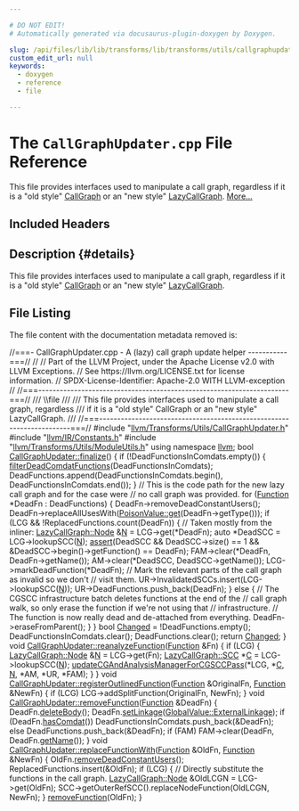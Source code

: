 ```yaml
---

# DO NOT EDIT!
# Automatically generated via docusaurus-plugin-doxygen by Doxygen.

slug: /api/files/lib/lib/transforms/lib/transforms/utils/callgraphupdater-cpp
custom_edit_url: null
keywords:
  - doxygen
  - reference
  - file

---
```





# The `CallGraphUpdater.cpp` File Reference

<DoxygenPage pluginConfig={pluginConfig}>

This file provides interfaces used to manipulate a call graph, regardless if it is a &quot;old style&quot; <a href="/docs/api/classes/llvm/callgraph">CallGraph</a> or an &quot;new style&quot; <a href="/docs/api/classes/llvm/lazycallgraph">LazyCallGraph</a>. <a href="#details">More...</a>

## Included Headers

<IncludesList>
<IncludesListItem
  filePath="llvm/Transforms/Utils/CallGraphUpdater.h"
  permalink="/docs/api/files/include/include/llvm/include/llvm/transforms/include/llvm/transforms/utils/callgraphupdater-h"
  isLocal="true" />
<IncludesListItem
  filePath="llvm/IR/Constants.h"
  permalink="/docs/api/files/include/include/llvm/include/llvm/ir/constants-h"
  isLocal="true" />
<IncludesListItem
  filePath="llvm/Transforms/Utils/ModuleUtils.h"
  permalink="/docs/api/files/include/include/llvm/include/llvm/transforms/include/llvm/transforms/utils/moduleutils-h"
  isLocal="true" />
</IncludesList>

## Description {#details}

This file provides interfaces used to manipulate a call graph, regardless if it is a &quot;old style&quot; <a href="/docs/api/classes/llvm/callgraph">CallGraph</a> or an &quot;new style&quot; <a href="/docs/api/classes/llvm/lazycallgraph">LazyCallGraph</a>.

## File Listing

The file content with the documentation metadata removed is:

<ProgramListing>

<Link id="l00001" /><CodeLine lineNumber="1"><Highlight kind="comment">//===- CallGraphUpdater.cpp - A (lazy) call graph update helper -----------===//</Highlight><Highlight kind="normal"></Highlight></CodeLine>
<Link id="l00002" /><CodeLine lineNumber="2"><Highlight kind="normal"></Highlight><Highlight kind="comment">//</Highlight><Highlight kind="normal"></Highlight></CodeLine>
<Link id="l00003" /><CodeLine lineNumber="3"><Highlight kind="normal"></Highlight><Highlight kind="comment">// Part of the LLVM Project, under the Apache License v2.0 with LLVM Exceptions.</Highlight><Highlight kind="normal"></Highlight></CodeLine>
<Link id="l00004" /><CodeLine lineNumber="4"><Highlight kind="normal"></Highlight><Highlight kind="comment">// See https://llvm.org/LICENSE.txt for license information.</Highlight><Highlight kind="normal"></Highlight></CodeLine>
<Link id="l00005" /><CodeLine lineNumber="5"><Highlight kind="normal"></Highlight><Highlight kind="comment">// SPDX-License-Identifier: Apache-2.0 WITH LLVM-exception</Highlight><Highlight kind="normal"></Highlight></CodeLine>
<Link id="l00006" /><CodeLine lineNumber="6"><Highlight kind="normal"></Highlight><Highlight kind="comment">//</Highlight><Highlight kind="normal"></Highlight></CodeLine>
<Link id="l00007" /><CodeLine lineNumber="7"><Highlight kind="normal"></Highlight><Highlight kind="comment">//===----------------------------------------------------------------------===//</Highlight><Highlight kind="comment"></Highlight></CodeLine>
<Link id="l00008" /><CodeLine lineNumber="8"><Highlight kind="comment">/// \\file</Highlight></CodeLine>
<Link id="l00009" /><CodeLine lineNumber="9"><Highlight kind="comment">///</Highlight></CodeLine>
<Link id="l00010" /><CodeLine lineNumber="10"><Highlight kind="comment">/// This file provides interfaces used to manipulate a call graph, regardless</Highlight></CodeLine>
<Link id="l00011" /><CodeLine lineNumber="11"><Highlight kind="comment">/// if it is a &quot;old style&quot; CallGraph or an &quot;new style&quot; LazyCallGraph.</Highlight></CodeLine>
<Link id="l00012" /><CodeLine lineNumber="12"><Highlight kind="comment">///</Highlight><Highlight kind="normal"></Highlight></CodeLine>
<Link id="l00013" /><CodeLine lineNumber="13"><Highlight kind="normal"></Highlight><Highlight kind="comment">//===----------------------------------------------------------------------===//</Highlight><Highlight kind="normal"></Highlight></CodeLine>
<Link id="l00014" /><CodeLine lineNumber="14"><Highlight kind="normal"></Highlight></CodeLine>
<Link id="l00015" /><CodeLine lineNumber="15"><Highlight kind="normal"></Highlight><Highlight kind="preprocessor">#include &quot;<a href="/docs/api/files/include/include/llvm/include/llvm/transforms/include/llvm/transforms/utils/callgraphupdater-h">llvm/Transforms/Utils/CallGraphUpdater.h</a>&quot;</Highlight><Highlight kind="normal"></Highlight></CodeLine>
<Link id="l00016" /><CodeLine lineNumber="16"><Highlight kind="normal"></Highlight><Highlight kind="preprocessor">#include &quot;<a href="/docs/api/files/include/include/llvm/include/llvm/ir/constants-h">llvm/IR/Constants.h</a>&quot;</Highlight><Highlight kind="normal"></Highlight></CodeLine>
<Link id="l00017" /><CodeLine lineNumber="17"><Highlight kind="normal"></Highlight><Highlight kind="preprocessor">#include &quot;<a href="/docs/api/files/include/include/llvm/include/llvm/transforms/include/llvm/transforms/utils/moduleutils-h">llvm/Transforms/Utils/ModuleUtils.h</a>&quot;</Highlight><Highlight kind="normal"></Highlight></CodeLine>
<Link id="l00018" /><CodeLine lineNumber="18"><Highlight kind="normal"></Highlight></CodeLine>
<Link id="l00019" /><CodeLine lineNumber="19"><Highlight kind="normal"></Highlight><Highlight kind="keyword">using namespace </Highlight><Highlight kind="normal"><a href="/docs/api/namespaces/llvm">llvm</a>;</Highlight></CodeLine>
<Link id="l00020" /><CodeLine lineNumber="20"><Highlight kind="normal"></Highlight></CodeLine>
<Link id="l00021" /><CodeLine lineNumber="21" lineLink="/docs/api/classes/llvm/callgraphupdater/#adecede763aee9d37e00fee2c2328ac7e"><Highlight kind="normal"></Highlight><Highlight kind="keywordtype">bool</Highlight><Highlight kind="normal"> <a href="/docs/api/classes/llvm/callgraphupdater/#adecede763aee9d37e00fee2c2328ac7e">CallGraphUpdater::finalize</a>() &#123;</Highlight></CodeLine>
<Link id="l00022" /><CodeLine lineNumber="22"><Highlight kind="normal">  </Highlight><Highlight kind="keywordflow">if</Highlight><Highlight kind="normal"> (!DeadFunctionsInComdats.empty()) &#123;</Highlight></CodeLine>
<Link id="l00023" /><CodeLine lineNumber="23"><Highlight kind="normal">    <a href="/docs/api/namespaces/llvm/#ad1d412633e05b10c6b4be309b010a13f">filterDeadComdatFunctions</a>(DeadFunctionsInComdats);</Highlight></CodeLine>
<Link id="l00024" /><CodeLine lineNumber="24"><Highlight kind="normal">    DeadFunctions.append(DeadFunctionsInComdats.begin(),</Highlight></CodeLine>
<Link id="l00025" /><CodeLine lineNumber="25"><Highlight kind="normal">                         DeadFunctionsInComdats.end());</Highlight></CodeLine>
<Link id="l00026" /><CodeLine lineNumber="26"><Highlight kind="normal">  &#125;</Highlight></CodeLine>
<Link id="l00027" /><CodeLine lineNumber="27"><Highlight kind="normal"></Highlight></CodeLine>
<Link id="l00028" /><CodeLine lineNumber="28"><Highlight kind="normal">  </Highlight><Highlight kind="comment">// This is the code path for the new lazy call graph and for the case were</Highlight><Highlight kind="normal"></Highlight></CodeLine>
<Link id="l00029" /><CodeLine lineNumber="29"><Highlight kind="normal">  </Highlight><Highlight kind="comment">// no call graph was provided.</Highlight><Highlight kind="normal"></Highlight></CodeLine>
<Link id="l00030" /><CodeLine lineNumber="30"><Highlight kind="normal">  </Highlight><Highlight kind="keywordflow">for</Highlight><Highlight kind="normal"> (<a href="/docs/api/classes/llvm/function">Function</a> &#42;DeadFn : DeadFunctions) &#123;</Highlight></CodeLine>
<Link id="l00031" /><CodeLine lineNumber="31"><Highlight kind="normal">    DeadFn-&gt;removeDeadConstantUsers();</Highlight></CodeLine>
<Link id="l00032" /><CodeLine lineNumber="32"><Highlight kind="normal">    DeadFn-&gt;replaceAllUsesWith(<a href="/docs/api/classes/llvm/poisonvalue/#a1bf08613fb664a2e377a9a72c59a6b66">PoisonValue::get</a>(DeadFn-&gt;getType()));</Highlight></CodeLine>
<Link id="l00033" /><CodeLine lineNumber="33"><Highlight kind="normal"></Highlight></CodeLine>
<Link id="l00034" /><CodeLine lineNumber="34"><Highlight kind="normal">    </Highlight><Highlight kind="keywordflow">if</Highlight><Highlight kind="normal"> (LCG &amp;&amp; !ReplacedFunctions.count(DeadFn)) &#123;</Highlight></CodeLine>
<Link id="l00035" /><CodeLine lineNumber="35"><Highlight kind="normal">      </Highlight><Highlight kind="comment">// Taken mostly from the inliner:</Highlight><Highlight kind="normal"></Highlight></CodeLine>
<Link id="l00036" /><CodeLine lineNumber="36"><Highlight kind="normal">      <a href="/docs/api/classes/llvm/lazycallgraph/node">LazyCallGraph::Node</a> &amp;<a href="/docs/api/files/lib/lib/support/regcomp-c/#a0240ac851181b84ac374872dc5434ee4">N</a> = LCG-&gt;get(&#42;DeadFn);</Highlight></CodeLine>
<Link id="l00037" /><CodeLine lineNumber="37"><Highlight kind="normal">      </Highlight><Highlight kind="keyword">auto</Highlight><Highlight kind="normal"> &#42;DeadSCC = LCG-&gt;lookupSCC(<a href="/docs/api/files/lib/lib/support/regcomp-c/#a0240ac851181b84ac374872dc5434ee4">N</a>);</Highlight></CodeLine>
<Link id="l00038" /><CodeLine lineNumber="38"><Highlight kind="normal">      <a href="/docs/api/files/lib/lib/target/lib/target/amdgpu/silowercontrolflow-cpp/#a4868c5d81c5ccc98c47aeab6244346a0">assert</a>(DeadSCC &amp;&amp; DeadSCC-&gt;size() == 1 &amp;&amp;</Highlight></CodeLine>
<Link id="l00039" /><CodeLine lineNumber="39"><Highlight kind="normal">             &amp;DeadSCC-&gt;begin()-&gt;getFunction() == DeadFn);</Highlight></CodeLine>
<Link id="l00040" /><CodeLine lineNumber="40"><Highlight kind="normal"></Highlight></CodeLine>
<Link id="l00041" /><CodeLine lineNumber="41"><Highlight kind="normal">      FAM-&gt;clear(&#42;DeadFn, DeadFn-&gt;getName());</Highlight></CodeLine>
<Link id="l00042" /><CodeLine lineNumber="42"><Highlight kind="normal">      AM-&gt;clear(&#42;DeadSCC, DeadSCC-&gt;getName());</Highlight></CodeLine>
<Link id="l00043" /><CodeLine lineNumber="43"><Highlight kind="normal">      LCG-&gt;markDeadFunction(&#42;DeadFn);</Highlight></CodeLine>
<Link id="l00044" /><CodeLine lineNumber="44"><Highlight kind="normal"></Highlight></CodeLine>
<Link id="l00045" /><CodeLine lineNumber="45"><Highlight kind="normal">      </Highlight><Highlight kind="comment">// Mark the relevant parts of the call graph as invalid so we don&#39;t</Highlight><Highlight kind="normal"></Highlight></CodeLine>
<Link id="l00046" /><CodeLine lineNumber="46"><Highlight kind="normal">      </Highlight><Highlight kind="comment">// visit them.</Highlight><Highlight kind="normal"></Highlight></CodeLine>
<Link id="l00047" /><CodeLine lineNumber="47"><Highlight kind="normal">      UR-&gt;InvalidatedSCCs.insert(LCG-&gt;lookupSCC(<a href="/docs/api/files/lib/lib/support/regcomp-c/#a0240ac851181b84ac374872dc5434ee4">N</a>));</Highlight></CodeLine>
<Link id="l00048" /><CodeLine lineNumber="48"><Highlight kind="normal">      UR-&gt;DeadFunctions.push&#95;back(DeadFn);</Highlight></CodeLine>
<Link id="l00049" /><CodeLine lineNumber="49"><Highlight kind="normal">    &#125; </Highlight><Highlight kind="keywordflow">else</Highlight><Highlight kind="normal"> &#123;</Highlight></CodeLine>
<Link id="l00050" /><CodeLine lineNumber="50"><Highlight kind="normal">      </Highlight><Highlight kind="comment">// The CGSCC infrastructure batch deletes functions at the end of the</Highlight><Highlight kind="normal"></Highlight></CodeLine>
<Link id="l00051" /><CodeLine lineNumber="51"><Highlight kind="normal">      </Highlight><Highlight kind="comment">// call graph walk, so only erase the function if we&#39;re not using that</Highlight><Highlight kind="normal"></Highlight></CodeLine>
<Link id="l00052" /><CodeLine lineNumber="52"><Highlight kind="normal">      </Highlight><Highlight kind="comment">// infrastructure.</Highlight><Highlight kind="normal"></Highlight></CodeLine>
<Link id="l00053" /><CodeLine lineNumber="53"><Highlight kind="normal">      </Highlight><Highlight kind="comment">// The function is now really dead and de-attached from everything.</Highlight><Highlight kind="normal"></Highlight></CodeLine>
<Link id="l00054" /><CodeLine lineNumber="54"><Highlight kind="normal">      DeadFn-&gt;eraseFromParent();</Highlight></CodeLine>
<Link id="l00055" /><CodeLine lineNumber="55"><Highlight kind="normal">    &#125;</Highlight></CodeLine>
<Link id="l00056" /><CodeLine lineNumber="56"><Highlight kind="normal">  &#125;</Highlight></CodeLine>
<Link id="l00057" /><CodeLine lineNumber="57"><Highlight kind="normal"></Highlight></CodeLine>
<Link id="l00058" /><CodeLine lineNumber="58"><Highlight kind="normal">  </Highlight><Highlight kind="keywordtype">bool</Highlight><Highlight kind="normal"> <a href="/docs/api/groups/arcopt/#gaa57b1a4e6a1c79233913139635169cf1">Changed</a> = !DeadFunctions.empty();</Highlight></CodeLine>
<Link id="l00059" /><CodeLine lineNumber="59"><Highlight kind="normal">  DeadFunctionsInComdats.clear();</Highlight></CodeLine>
<Link id="l00060" /><CodeLine lineNumber="60"><Highlight kind="normal">  DeadFunctions.clear();</Highlight></CodeLine>
<Link id="l00061" /><CodeLine lineNumber="61"><Highlight kind="normal">  </Highlight><Highlight kind="keywordflow">return</Highlight><Highlight kind="normal"> <a href="/docs/api/groups/arcopt/#gaa57b1a4e6a1c79233913139635169cf1">Changed</a>;</Highlight></CodeLine>
<Link id="l00062" /><CodeLine lineNumber="62"><Highlight kind="normal">&#125;</Highlight></CodeLine>
<Link id="l00063" /><CodeLine lineNumber="63"><Highlight kind="normal"></Highlight></CodeLine>
<Link id="l00064" /><CodeLine lineNumber="64" lineLink="/docs/api/classes/llvm/callgraphupdater/#a7bf8126709349339746d58096776d4f3"><Highlight kind="normal"></Highlight><Highlight kind="keywordtype">void</Highlight><Highlight kind="normal"> <a href="/docs/api/classes/llvm/callgraphupdater/#a7bf8126709349339746d58096776d4f3">CallGraphUpdater::reanalyzeFunction</a>(<a href="/docs/api/classes/llvm/function">Function</a> &amp;Fn) &#123;</Highlight></CodeLine>
<Link id="l00065" /><CodeLine lineNumber="65"><Highlight kind="normal">  </Highlight><Highlight kind="keywordflow">if</Highlight><Highlight kind="normal"> (LCG) &#123;</Highlight></CodeLine>
<Link id="l00066" /><CodeLine lineNumber="66"><Highlight kind="normal">    <a href="/docs/api/classes/llvm/lazycallgraph/node">LazyCallGraph::Node</a> &amp;<a href="/docs/api/files/lib/lib/support/regcomp-c/#a0240ac851181b84ac374872dc5434ee4">N</a> = LCG-&gt;get(Fn);</Highlight></CodeLine>
<Link id="l00067" /><CodeLine lineNumber="67"><Highlight kind="normal">    <a href="/docs/api/classes/llvm/lazycallgraph/scc">LazyCallGraph::SCC</a> &#42;<a href="/docs/api/namespaces/llvm/callingconv/#ac6aa1387c4375260e2468eb5a77fdb4cafd841a49aec1539bc88abc8ff9e170fb">C</a> = LCG-&gt;lookupSCC(<a href="/docs/api/files/lib/lib/support/regcomp-c/#a0240ac851181b84ac374872dc5434ee4">N</a>);</Highlight></CodeLine>
<Link id="l00068" /><CodeLine lineNumber="68"><Highlight kind="normal">    <a href="/docs/api/namespaces/llvm/#a2e739fb4907159062aacbbafea669592">updateCGAndAnalysisManagerForCGSCCPass</a>(&#42;LCG, &#42;<a href="/docs/api/namespaces/llvm/callingconv/#ac6aa1387c4375260e2468eb5a77fdb4cafd841a49aec1539bc88abc8ff9e170fb">C</a>, <a href="/docs/api/files/lib/lib/support/regcomp-c/#a0240ac851181b84ac374872dc5434ee4">N</a>, &#42;AM, &#42;UR, &#42;FAM);</Highlight></CodeLine>
<Link id="l00069" /><CodeLine lineNumber="69"><Highlight kind="normal">  &#125;</Highlight></CodeLine>
<Link id="l00070" /><CodeLine lineNumber="70"><Highlight kind="normal">&#125;</Highlight></CodeLine>
<Link id="l00071" /><CodeLine lineNumber="71"><Highlight kind="normal"></Highlight></CodeLine>
<Link id="l00072" /><CodeLine lineNumber="72" lineLink="/docs/api/classes/llvm/callgraphupdater/#a08fe25aef5a7fa6ebb858ee29125ce9a"><Highlight kind="normal"></Highlight><Highlight kind="keywordtype">void</Highlight><Highlight kind="normal"> <a href="/docs/api/classes/llvm/callgraphupdater/#a08fe25aef5a7fa6ebb858ee29125ce9a">CallGraphUpdater::registerOutlinedFunction</a>(<a href="/docs/api/classes/llvm/function">Function</a> &amp;OriginalFn,</Highlight></CodeLine>
<Link id="l00073" /><CodeLine lineNumber="73"><Highlight kind="normal">                                                <a href="/docs/api/classes/llvm/function">Function</a> &amp;NewFn) &#123;</Highlight></CodeLine>
<Link id="l00074" /><CodeLine lineNumber="74"><Highlight kind="normal">  </Highlight><Highlight kind="keywordflow">if</Highlight><Highlight kind="normal"> (LCG)</Highlight></CodeLine>
<Link id="l00075" /><CodeLine lineNumber="75"><Highlight kind="normal">    LCG-&gt;addSplitFunction(OriginalFn, NewFn);</Highlight></CodeLine>
<Link id="l00076" /><CodeLine lineNumber="76"><Highlight kind="normal">&#125;</Highlight></CodeLine>
<Link id="l00077" /><CodeLine lineNumber="77"><Highlight kind="normal"></Highlight></CodeLine>
<Link id="l00078" /><CodeLine lineNumber="78" lineLink="/docs/api/classes/llvm/callgraphupdater/#a300122a2a53b922943eff21c4039ad73"><Highlight kind="normal"></Highlight><Highlight kind="keywordtype">void</Highlight><Highlight kind="normal"> <a href="/docs/api/classes/llvm/callgraphupdater/#a300122a2a53b922943eff21c4039ad73">CallGraphUpdater::removeFunction</a>(<a href="/docs/api/classes/llvm/function">Function</a> &amp;DeadFn) &#123;</Highlight></CodeLine>
<Link id="l00079" /><CodeLine lineNumber="79"><Highlight kind="normal">  DeadFn.<a href="/docs/api/classes/llvm/function/#a0020cbf9c3df714558a9b20a6267bd29">deleteBody</a>();</Highlight></CodeLine>
<Link id="l00080" /><CodeLine lineNumber="80"><Highlight kind="normal">  DeadFn.<a href="/docs/api/classes/llvm/globalvalue/#a687973de03d041e04b50a76d19d4fd36">setLinkage</a>(<a href="/docs/api/classes/llvm/globalvalue/#aedfa75f0c85c4aa85b257f066fbea57ca6c93794d7b99cd433e96c53eadb15a6e">GlobalValue::ExternalLinkage</a>);</Highlight></CodeLine>
<Link id="l00081" /><CodeLine lineNumber="81"><Highlight kind="normal">  </Highlight><Highlight kind="keywordflow">if</Highlight><Highlight kind="normal"> (DeadFn.<a href="/docs/api/classes/llvm/globalobject/#a8dade004a4e4da60bc0f49eb51176ef4">hasComdat</a>())</Highlight></CodeLine>
<Link id="l00082" /><CodeLine lineNumber="82"><Highlight kind="normal">    DeadFunctionsInComdats.push&#95;back(&amp;DeadFn);</Highlight></CodeLine>
<Link id="l00083" /><CodeLine lineNumber="83"><Highlight kind="normal">  </Highlight><Highlight kind="keywordflow">else</Highlight><Highlight kind="normal"></Highlight></CodeLine>
<Link id="l00084" /><CodeLine lineNumber="84"><Highlight kind="normal">    DeadFunctions.push&#95;back(&amp;DeadFn);</Highlight></CodeLine>
<Link id="l00085" /><CodeLine lineNumber="85"><Highlight kind="normal"></Highlight></CodeLine>
<Link id="l00086" /><CodeLine lineNumber="86"><Highlight kind="normal">  </Highlight><Highlight kind="keywordflow">if</Highlight><Highlight kind="normal"> (FAM)</Highlight></CodeLine>
<Link id="l00087" /><CodeLine lineNumber="87"><Highlight kind="normal">    FAM-&gt;clear(DeadFn, DeadFn.<a href="/docs/api/classes/llvm/value/#adb5c319f5905c1d3ca9eb5df546388c5">getName</a>());</Highlight></CodeLine>
<Link id="l00088" /><CodeLine lineNumber="88"><Highlight kind="normal">&#125;</Highlight></CodeLine>
<Link id="l00089" /><CodeLine lineNumber="89"><Highlight kind="normal"></Highlight></CodeLine>
<Link id="l00090" /><CodeLine lineNumber="90" lineLink="/docs/api/classes/llvm/callgraphupdater/#a3153d95e005c433416597836e80331d2"><Highlight kind="normal"></Highlight><Highlight kind="keywordtype">void</Highlight><Highlight kind="normal"> <a href="/docs/api/classes/llvm/callgraphupdater/#a3153d95e005c433416597836e80331d2">CallGraphUpdater::replaceFunctionWith</a>(<a href="/docs/api/classes/llvm/function">Function</a> &amp;OldFn, <a href="/docs/api/classes/llvm/function">Function</a> &amp;NewFn) &#123;</Highlight></CodeLine>
<Link id="l00091" /><CodeLine lineNumber="91"><Highlight kind="normal">  OldFn.<a href="/docs/api/classes/llvm/constant/#a960620248182018e566b095f06a605df">removeDeadConstantUsers</a>();</Highlight></CodeLine>
<Link id="l00092" /><CodeLine lineNumber="92"><Highlight kind="normal">  ReplacedFunctions.insert(&amp;OldFn);</Highlight></CodeLine>
<Link id="l00093" /><CodeLine lineNumber="93"><Highlight kind="normal">  </Highlight><Highlight kind="keywordflow">if</Highlight><Highlight kind="normal"> (LCG) &#123;</Highlight></CodeLine>
<Link id="l00094" /><CodeLine lineNumber="94"><Highlight kind="normal">    </Highlight><Highlight kind="comment">// Directly substitute the functions in the call graph.</Highlight><Highlight kind="normal"></Highlight></CodeLine>
<Link id="l00095" /><CodeLine lineNumber="95"><Highlight kind="normal">    <a href="/docs/api/classes/llvm/lazycallgraph/node">LazyCallGraph::Node</a> &amp;OldLCGN = LCG-&gt;get(OldFn);</Highlight></CodeLine>
<Link id="l00096" /><CodeLine lineNumber="96"><Highlight kind="normal">    SCC-&gt;getOuterRefSCC().replaceNodeFunction(OldLCGN, NewFn);</Highlight></CodeLine>
<Link id="l00097" /><CodeLine lineNumber="97"><Highlight kind="normal">  &#125;</Highlight></CodeLine>
<Link id="l00098" /><CodeLine lineNumber="98"><Highlight kind="normal">  <a href="/docs/api/classes/llvm/callgraphupdater/#a300122a2a53b922943eff21c4039ad73">removeFunction</a>(OldFn);</Highlight></CodeLine>
<Link id="l00099" /><CodeLine lineNumber="99"><Highlight kind="normal">&#125;</Highlight></CodeLine>

</ProgramListing>


</DoxygenPage>
